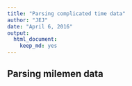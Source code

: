 ```yaml
---
title: "Parsing complicated time data"
author: "JEJ"
date: "April 6, 2016"
output:
  html_document:
    keep_md: yes
---
```


## Parsing milemen data



